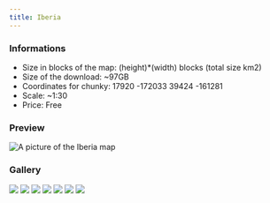 ---
title: Iberia
---


### Informations
* Size in blocks of the map: (height)*(width) blocks (total size km2)
* Size of the download: ~97GB
* Coordinates for chunky: 17920 -172033 39424 -161281
* Scale: ~1:30
* Price: Free

### Preview
<img src="/img/maps/previews/europe/iberia.webp" alt="A picture of the Iberia map"></img>  

### Gallery
<Slider dots arrows={false} infinite slidesToShow={1} slidesToScroll={1} pauseOnHover speed={500} autoplay autoplaySpeed={3000}>
    <img src="/img/maps/gallery/europe/iberia/0.webp"></img>
    <img src="/img/maps/gallery/europe/iberia/1.webp"></img>
    <img src="/img/maps/gallery/europe/iberia/2.webp"></img>
    <img src="/img/maps/gallery/europe/iberia/3.webp"></img>
    <img src="/img/maps/gallery/europe/iberia/4.webp"></img>
    <img src="/img/maps/gallery/europe/iberia/5.webp"></img>
    <img src="/img/maps/gallery/europe/iberia/6.webp"></img>
</Slider>